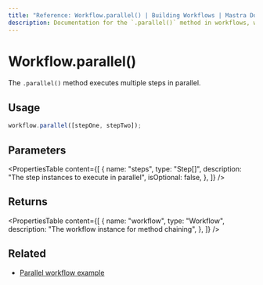 ```yaml
---
title: "Reference: Workflow.parallel() | Building Workflows | Mastra Docs"
description: Documentation for the `.parallel()` method in workflows, which executes multiple steps in parallel.
---
```


# Workflow.parallel()

The `.parallel()` method executes multiple steps in parallel.

## Usage

```typescript
workflow.parallel([stepOne, stepTwo]);
```

## Parameters

<PropertiesTable
  content={[
    {
      name: "steps",
      type: "Step[]",
      description: "The step instances to execute in parallel",
      isOptional: false,
    },
  ]}
/>

## Returns

<PropertiesTable
  content={[
    {
      name: "workflow",
      type: "Workflow",
      description: "The workflow instance for method chaining",
    },
  ]}
/>

## Related

- [Parallel workflow example](../../examples/workflows/parallel-steps.mdx)